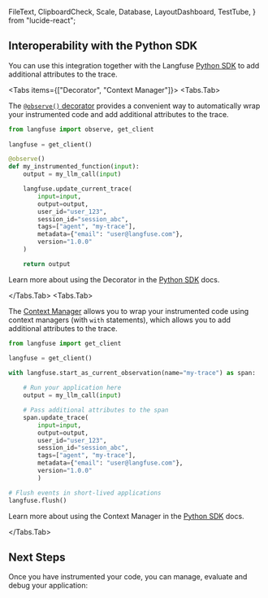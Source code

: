   FileText,
  ClipboardCheck,
  Scale,
  Database,
  LayoutDashboard,
  TestTube,
} from "lucide-react";

## Interoperability with the Python SDK

You can use this integration together with the Langfuse [Python SDK](/docs/sdk/python/sdk-v3) to add additional attributes to the trace.

<Tabs items={["Decorator", "Context Manager"]}>
<Tabs.Tab>

The [`@observe()` decorator](/docs/sdk/python/sdk-v3#observe-decorator) provides a convenient way to automatically wrap your instrumented code and add additional attributes to the trace.

```python
from langfuse import observe, get_client
 
langfuse = get_client()

@observe()
def my_instrumented_function(input):
    output = my_llm_call(input)

    langfuse.update_current_trace(
        input=input,
        output=output,
        user_id="user_123",
        session_id="session_abc",
        tags=["agent", "my-trace"],
        metadata={"email": "user@langfuse.com"},
        version="1.0.0"
    )

    return output
```

Learn more about using the Decorator in the [Python SDK](/docs/sdk/python/sdk-v3#observe-decorator) docs.

</Tabs.Tab>
<Tabs.Tab>

The [Context Manager](/docs/sdk/python/sdk-v3#context-managers) allows you to wrap your instrumented code using context managers (with `with` statements), which allows you to add additional attributes to the trace.

```python
from langfuse import get_client

langfuse = get_client()

with langfuse.start_as_current_observation(name="my-trace") as span:
    
    # Run your application here
    output = my_llm_call(input)

    # Pass additional attributes to the span
    span.update_trace(
        input=input,
        output=output,
        user_id="user_123",
        session_id="session_abc",
        tags=["agent", "my-trace"],
        metadata={"email": "user@langfuse.com"},
        version="1.0.0"
        )

# Flush events in short-lived applications
langfuse.flush()
```

Learn more about using the Context Manager in the [Python SDK](/sdk-v3#context-managers) docs.

</Tabs.Tab>
</Tabs>

## Next Steps

Once you have instrumented your code, you can manage, evaluate and debug your application:


<NextSteps />
